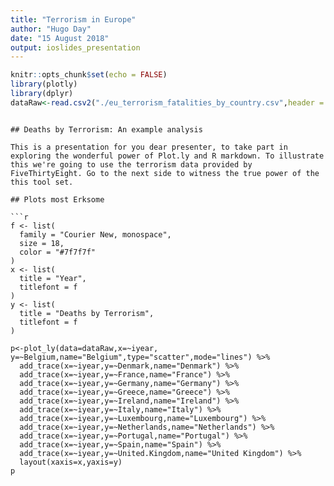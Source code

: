 ```yaml
---
title: "Terrorism in Europe"
author: "Hugo Day"
date: "15 August 2018"
output: ioslides_presentation
---
```


```r
knitr::opts_chunk$set(echo = FALSE)
library(plotly)
library(dplyr)
dataRaw<-read.csv2("./eu_terrorism_fatalities_by_country.csv",header = TRUE,sep=",") 
```

```

## Deaths by Terrorism: An example analysis

This is a presentation for you dear presenter, to take part in exploring the wonderful power of Plot.ly and R markdown. To illustrate this we're going to use the terrorism data provided by FiveThirtyEight. Go to the next side to witness the true power of the this tool set.

## Plots most Erksome

```r
f <- list(
  family = "Courier New, monospace",
  size = 18,
  color = "#7f7f7f"
)
x <- list(
  title = "Year",
  titlefont = f
)
y <- list(
  title = "Deaths by Terrorism",
  titlefont = f
)

p<-plot_ly(data=dataRaw,x=~iyear, y=~Belgium,name="Belgium",type="scatter",mode="lines") %>%
  add_trace(x=~iyear,y=~Denmark,name="Denmark") %>%
  add_trace(x=~iyear,y=~France,name="France") %>%
  add_trace(x=~iyear,y=~Germany,name="Germany") %>%
  add_trace(x=~iyear,y=~Greece,name="Greece") %>%
  add_trace(x=~iyear,y=~Ireland,name="Ireland") %>%
  add_trace(x=~iyear,y=~Italy,name="Italy") %>%
  add_trace(x=~iyear,y=~Luxembourg,name="Luxembourg") %>%
  add_trace(x=~iyear,y=~Netherlands,name="Netherlands") %>%
  add_trace(x=~iyear,y=~Portugal,name="Portugal") %>%
  add_trace(x=~iyear,y=~Spain,name="Spain") %>%
  add_trace(x=~iyear,y=~United.Kingdom,name="United Kingdom") %>%
  layout(xaxis=x,yaxis=y)
p
```